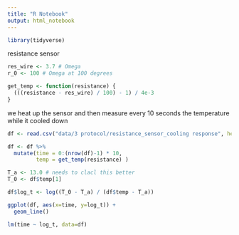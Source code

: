 ```yaml
---
title: "R Notebook"
output: html_notebook
---
```


```r
library(tidyverse)
```

resistance sensor

```r
res_wire <- 3.7 # Omega
r_0 <- 100 # Omega at 100 degrees

```

```r
get_temp <- function(resistance) {
  (((resistance - res_wire) / 100) - 1) / 4e-3 
}
```
we heat up the sensor and then measure every 10 seconds the temperature while it cooled down


```r
df <- read.csv("data/3 protocol/resistance_sensor_cooling response", header = T)
```

```r
df <- df %>%
  mutate(time = 0:(nrow(df)-1) * 10,
         temp = get_temp(resistance) )
```



```r
T_a <- 13.0 # needs to clacl this better
T_0 <- df$temp[1]
```

```r
df$log_t <- log((T_0 - T_a) / (df$temp - T_a)) 
```

```r
ggplot(df, aes(x=time, y=log_t)) +
  geom_line()
```

```r
lm(time ~ log_t, data=df)
```

